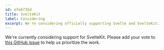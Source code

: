 ```yaml
---
id: efe6735d
title: SvelteKit
label: Considering
excerpt: We're considering officially supporting Svelte and SvelteKit. Add your vote.
---
```


We're currently considering support for SvelteKit. Please add your vote to [this GitHub issue](https://github.com/contentlayerdev/contentlayer/issues/170) to help us prioritize the work.
